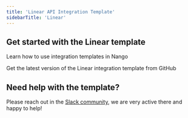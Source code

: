 ```yaml
---
title: 'Linear API Integration Template'
sidebarTitle: 'Linear'
---
```


## Get started with the Linear template

<Card title="How to use integration templates"
      href="/understand/concepts/templates"
      icon="book-open">
    Learn how to use integration templates in Nango
</Card>

<Card title="Get the Linear template"
      href="https://github.com/NangoHQ/integration-templates/tree/main/integrations/linear"
      icon="github">
    Get the latest version of the Linear integration template from GitHub
</Card>

## Need help with the template?
Please reach out in the [Slack community](https://nango.dev/slack), we are very active there and happy to help!